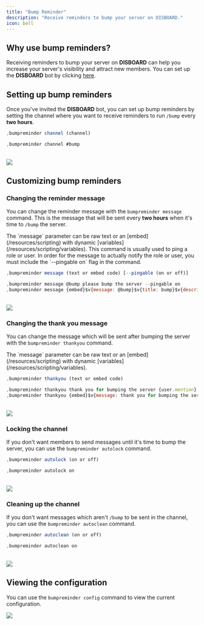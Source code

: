 ```yaml
---
title: "Bump Reminder"
description: "Receive reminders to bump your server on DISBOARD."
icon: bell
---
```


## Why use bump reminders?

Receiving reminders to bump your server on **DISBOARD** can help you increase your server's visibility and attract new members.
You can set up the **DISBOARD** bot by clicking [here](https://discord.com/oauth2/authorize?scope=identify+guilds+guilds.join&response_type=code&approval_prompt=auto&client_id=302050872383242240&redirect_uri=https%3A%2F%2Fdisboard.org%2Fsite%2Foauth-callback).

## Setting up bump reminders

Once you've invited the **DISBOARD** bot, you can set up bump reminders by setting the channel where you want to receive reminders to run `/bump` every **two hours**.

<CodeGroup>

```javascript Syntax
,bumpreminder channel (channel)
```

```javascript Example
,bumpreminder channel #bump
```

</CodeGroup>
<br />
<Frame>
    <img src="/images/configuration/bump-reminder/channel.png" />
</Frame>

## Customizing bump reminders

### Changing the reminder message

You can change the reminder message with the `bumpreminder message` command.
This is the message that will be sent every **two hours** when it's time to `/bump` the server.

<Info>
  The `message` parameter can be raw text or an [embed](/resources/scripting)
  with dynamic [variables](/resources/scripting/variables).
</Info>
<Tip>
  This command is usually used to ping a role or user. In order for the message
  to actually notify the role or user, you must include the `--pingable on` flag
  in the command.
</Tip>

<CodeGroup>

```javascript Syntax
,bumpreminder message (text or embed code) [--pingable (on or off)]
```

```javascript Example
,bumpreminder message @bump please bump the server --pingable on
,bumpreminder message {embed}$v{message: @bump}$v{title: bump}$v{description: please bump the server} --pingable on
```

</CodeGroup>
<br />
<Frame>
    <img src="/images/configuration/bump-reminder/message.png" />
</Frame>

### Changing the thank you message

You can change the message which will be sent after bumping the server with the `bumpreminder thankyou` command.

<Info>
  The `message` parameter can be raw text or an [embed](/resources/scripting)
  with dynamic [variables](/resources/scripting/variables).
</Info>

<CodeGroup>

```javascript Syntax
,bumpreminder thankyou (text or embed code)
```

```javascript Example
,bumpreminder thankyou thank you for bumping the server {user.mention}!
,bumpreminder thankyou {embed}$v{message: thank you for bumping the server {user.mention}}$v{description: you have helped the server grow!}
```

</CodeGroup>
<br />
<Frame>
    <img src="/images/configuration/bump-reminder/thankyou.png" />
</Frame>

### Locking the channel

If you don't want members to send messages until it's time to bump the server, you can use the `bumpreminder autolock` command.

<CodeGroup>

```javascript Syntax
,bumpreminder autolock (on or off)
```

```javascript Example
,bumpreminder autolock on
```

</CodeGroup>
<br />
<Frame>
    <img src="/images/configuration/bump-reminder/autolock.png" />
</Frame>

### Cleaning up the channel

If you don't want messages which aren't `/bump` to be sent in the channel, you can use the `bumpreminder autoclean` command.

<CodeGroup>

```javascript Syntax
,bumpreminder autoclean (on or off)
```

```javascript Example
,bumpreminder autoclean on
```

</CodeGroup>
<br />
<Frame>
    <img src="/images/configuration/bump-reminder/autoclean.png" />
</Frame>

## Viewing the configuration

You can use the `bumpreminder config` command to view the current configuration.

<Frame>
  <img src="/images/configuration/bump-reminder/config.png" />
</Frame>
